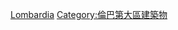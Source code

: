 {{Commons category|Churches in Lombardy}}

[[Category:意大利各大区教堂|Lombardia]]
[[Category:倫巴第大區建築物|Category:倫巴第大區建築物]]